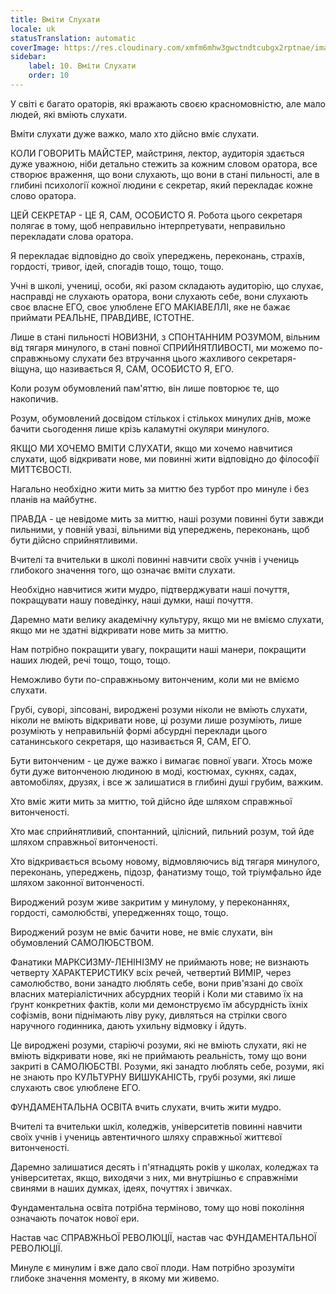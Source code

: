 ```yaml
---
title: Вміти Слухати
locale: uk
statusTranslation: automatic
coverImage: https://res.cloudinary.com/xmfm6mhw3gwctndtcubgx2rptnae/image/upload/v1740337243/small_cover_educacion_fundamental_a051170f1c.webp
sidebar:
    label: 10. Вміти Слухати
    order: 10
---
```

У світі є багато ораторів, які вражають своєю красномовністю, але мало людей, які вміють слухати.

Вміти слухати дуже важко, мало хто дійсно вміє слухати.

КОЛИ ГОВОРИТЬ МАЙСТЕР, майстриня, лектор, аудиторія здається дуже уважною, ніби детально стежить за кожним словом оратора, все створює враження, що вони слухають, що вони в стані пильності, але в глибині психології кожної людини є секретар, який перекладає кожне слово оратора.

ЦЕЙ СЕКРЕТАР - ЦЕ Я, САМ, ОСОБИСТО Я. Робота цього секретаря полягає в тому, щоб неправильно інтерпретувати, неправильно перекладати слова оратора.

Я перекладає відповідно до своїх упереджень, переконань, страхів, гордості, тривог, ідей, спогадів тощо, тощо, тощо.

Учні в школі, учениці, особи, які разом складають аудиторію, що слухає, насправді не слухають оратора, вони слухають себе, вони слухають своє власне ЕГО, своє улюблене ЕГО МАКІАВЕЛЛІ, яке не бажає приймати РЕАЛЬНЕ, ПРАВДИВЕ, ІСТОТНЕ.

Лише в стані пильності НОВИЗНИ, з СПОНТАННИМ РОЗУМОМ, вільним від тягаря минулого, в стані повної СПРИЙНЯТЛИВОСТІ, ми можемо по-справжньому слухати без втручання цього жахливого секретаря-віщуна, що називається Я, САМ, ОСОБИСТО Я, ЕГО.

Коли розум обумовлений пам'яттю, він лише повторює те, що накопичив.

Розум, обумовлений досвідом стількох і стількох минулих днів, може бачити сьогодення лише крізь каламутні окуляри минулого.

ЯКЩО МИ ХОЧЕМО ВМІТИ СЛУХАТИ, якщо ми хочемо навчитися слухати, щоб відкривати нове, ми повинні жити відповідно до філософії МИТТЄВОСТІ.

Нагально необхідно жити мить за миттю без турбот про минуле і без планів на майбутнє.

ПРАВДА - це невідоме мить за миттю, наші розуми повинні бути завжди пильними, у повній увазі, вільними від упереджень, переконань, щоб бути дійсно сприйнятливими.

Вчителі та вчительки в школі повинні навчити своїх учнів і учениць глибокого значення того, що означає вміти слухати.

Необхідно навчитися жити мудро, підтверджувати наші почуття, покращувати нашу поведінку, наші думки, наші почуття.

Даремно мати велику академічну культуру, якщо ми не вміємо слухати, якщо ми не здатні відкривати нове мить за миттю.

Нам потрібно покращити увагу, покращити наші манери, покращити наших людей, речі тощо, тощо, тощо.

Неможливо бути по-справжньому витонченим, коли ми не вміємо слухати.

Грубі, суворі, зіпсовані, вироджені розуми ніколи не вміють слухати, ніколи не вміють відкривати нове, ці розуми лише розуміють, лише розуміють у неправильній формі абсурдні переклади цього сатанинського секретаря, що називається Я, САМ, ЕГО.

Бути витонченим - це дуже важко і вимагає повної уваги. Хтось може бути дуже витонченою людиною в моді, костюмах, сукнях, садах, автомобілях, друзях, і все ж залишатися в глибині душі грубим, важким.

Хто вміє жити мить за миттю, той дійсно йде шляхом справжньої витонченості.

Хто має сприйнятливий, спонтанний, цілісний, пильний розум, той йде шляхом справжньої витонченості.

Хто відкривається всьому новому, відмовляючись від тягаря минулого, переконань, упереджень, підозр, фанатизму тощо, той тріумфально йде шляхом законної витонченості.

Вироджений розум живе закритим у минулому, у переконаннях, гордості, самолюбстві, упередженнях тощо, тощо.

Вироджений розум не вміє бачити нове, не вміє слухати, він обумовлений САМОЛЮБСТВОМ.

Фанатики МАРКСИЗМУ-ЛЕНІНІЗМУ не приймають нове; не визнають четверту ХАРАКТЕРИСТИКУ всіх речей, четвертий ВИМІР, через самолюбство, вони занадто люблять себе, вони прив'язані до своїх власних матеріалістичних абсурдних теорій і Коли ми ставимо їх на ґрунт конкретних фактів, коли ми демонструємо їм абсурдність їхніх софізмів, вони піднімають ліву руку, дивляться на стрілки свого наручного годинника, дають ухильну відмовку і йдуть.

Це вироджені розуми, старіючі розуми, які не вміють слухати, які не вміють відкривати нове, які не приймають реальність, тому що вони закриті в САМОЛЮБСТВІ. Розуми, які занадто люблять себе, розуми, які не знають про КУЛЬТУРНУ ВИШУКАНІСТЬ, грубі розуми, які лише слухають своє улюблене ЕГО.

ФУНДАМЕНТАЛЬНА ОСВІТА вчить слухати, вчить жити мудро.

Вчителі та вчительки шкіл, коледжів, університетів повинні навчити своїх учнів і учениць автентичного шляху справжньої життєвої витонченості.

Даремно залишатися десять і п'ятнадцять років у школах, коледжах та університетах, якщо, виходячи з них, ми внутрішньо є справжніми свинями в наших думках, ідеях, почуттях і звичках.

Фундаментальна освіта потрібна терміново, тому що нові покоління означають початок нової ери.

Настав час СПРАВЖНЬОЇ РЕВОЛЮЦІЇ, настав час ФУНДАМЕНТАЛЬНОЇ РЕВОЛЮЦІЇ.

Минуле є минулим і вже дало свої плоди. Нам потрібно зрозуміти глибоке значення моменту, в якому ми живемо.

